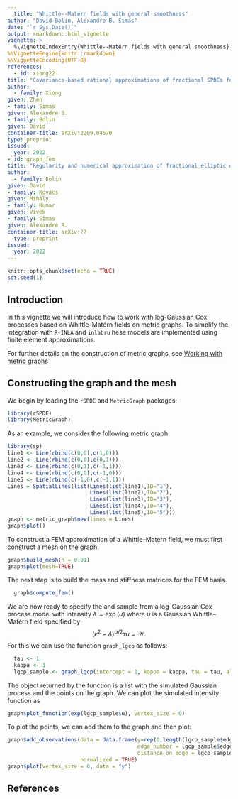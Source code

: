 ```yaml
---
  title: "Whittle--Matérn fields with general smoothness"
author: "David Bolin, Alexandre B. Simas"
date: "`r Sys.Date()`"
output: rmarkdown::html_vignette
vignette: >
  %\VignetteIndexEntry{Whittle--Matérn fields with general smoothness}
%\VignetteEngine{knitr::rmarkdown}
%\VignetteEncoding{UTF-8}
references:
  - id: xiong22
title: "Covariance-based rational approximations of fractional SPDEs for computationally efficient Bayesian inference"
author:
  - family: Xiong
given: Zhen
- family: Simas
given: Alexandre B.
- family: Bolin
given: David
container-title: arXiv:2209.04670
type: preprint
issued:
  year: 2022
- id: graph_fem
title: "Regularity and numerical approximation of fractional elliptic differential equations on compact metric graphs"
author:
  - family: Bolin
given: David
- family: Kovács
given: Mihály
- family: Kumar
given: Vivek
- family: Simas
given: Alexandre B.
container-title: arXiv:??
  type: preprint
issued:
  year: 2022
---
```


  ```r
knitr::opts_chunk$set(echo = TRUE)
set.seed(1)
```

## Introduction

In this vignette we will introduce how to work with log-Gaussian Cox processes
based on Whittle--Matérn fields on metric graphs. To simplify the integration
with `R-INLA` and `inlabru` hese models are implemented using finite element 
approximations. 

For further details on the construction of metric graphs, see
[Working with metric graphs](metric_graphs.html)

## Constructing the graph and the mesh
We begin by loading the `rSPDE` and `MetricGraph` packages:

```r
library(rSPDE)
library(MetricGraph)
```

As an example, we consider the following metric graph
```r
library(sp)
line1 <- Line(rbind(c(0,0),c(1,0)))
line2 <- Line(rbind(c(0,0),c(0,1)))
line3 <- Line(rbind(c(0,1),c(-1,1)))
line4 <- Line(rbind(c(0,0),c(-1,0)))
line5 <- Line(rbind(c(-1,0),c(-1,1)))
Lines = SpatialLines(list(Lines(list(line1),ID="1"),
                          Lines(list(line2),ID="2"),
                          Lines(list(line3),ID="3"),
                          Lines(list(line4),ID="4"),
                          Lines(list(line5),ID="5")))
graph <- metric_graph$new(lines = Lines)
graph$plot()
```

To construct a FEM approximation of a Whittle--Matérn field,
we must first construct a mesh on the graph.
```r
graph$build_mesh(h = 0.01)
graph$plot(mesh=TRUE)
```

The next step is to build the mass and stiffness matrices for the FEM basis.
```r
  graph$compute_fem()
```

We are now ready to specify the and sample from a log-Gaussian Cox process model
with intensity $\lambda = \exp(u)$ where $u$ is a Gaussian Whittle--Matérn field specified by
$$
(\kappa^2 - \Delta)^{\alpha/2} \tau u = \mathcal{W}.
$$
For this we can use the function `graph_lgcp` as follows:
```r
  tau <- 1
  kappa <- 1
  lgcp_sample <- graph_lgcp(intercept = 1, kappa = kappa, tau = tau, alpha = 2, graph = graph)
```
The object returned by the function is a list with the simulated Gaussian process and the points on the graph. We can plot the simulated intensity function as
```r
graph$plot_function(exp(lgcp_sample$u), vertex_size = 0)
```
To plot the points, we can add them to the graph and then plot:
```r
graph$add_observations(data = data.frame(y=rep(0,length(lgcp_sample$edge_loc)),
                                         edge_number = lgcp_sample$edge_number,
                                         distance_on_edge = lgcp_sample$edge_loc),
                       normalized = TRUE)
graph$plot(vertex_size = 0, data = "y")
```





## References
